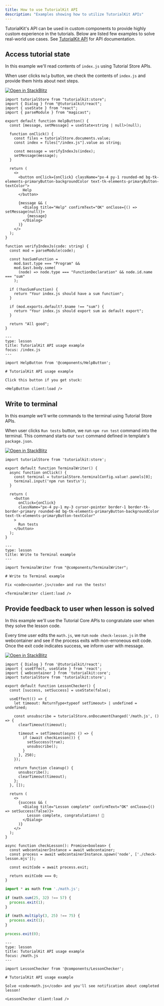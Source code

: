 ```yaml
---
title: How to use TutorialKit API
description: "Examples showing how to utilize TutorialKit APIs"
---
```



TutorialKit's API can be used in custom components to provide highly custom experience in the tutorials.
Below are listed few examples to solve real-world use cases. See [TutorialKit API](/reference/tutorialkit-api/) for API documentation.

## Access tutorial state

In this example we'll read contents of `index.js` using Tutorial Store APIs.

When user clicks `Help` button, we check the contents of `index.js` and provide them hints about next steps.

<a class="my-4 inline-block" href="https://stackblitz.com/edit/tutorialkit-api-use-helpbutton?file=src/components/HelpButton.tsx&file=src/content/tutorial/1-basics/1-introduction/1-welcome/content.mdx">
  <img alt="Open in StackBlitz" src="https://developer.stackblitz.com/img/open_in_stackblitz.svg" />
</a>

<Tabs>
  <TabItem label="HelpButton.tsx">

```tsx title="src/components/HelpButton.tsx"
import tutorialStore from "tutorialkit:store";
import { Dialog } from "@tutorialkit/react";
import { useState } from "react";
import { parseModule } from "magicast";

export default function HelpButton() {
  const [message, setMessage] = useState<string | null>(null);

  function onClick() {
    const files = tutorialStore.documents.value;
    const index = files["/index.js"].value as string;

    const message = verifyIndexJs(index);
    setMessage(message);
  }

  return (
    <>
      <button onClick={onClick} className="px-4 py-1 rounded-md bg-tk-elements-primaryButton-backgroundColor text-tk-elements-primaryButton-textColor">
        Help
      </button>

      {message && (
        <Dialog title="Help" confirmText="OK" onClose={() => setMessage(null)}>
          {message}
        </Dialog>
      )}
    </>
  );
}

function verifyIndexJs(code: string) {
  const mod = parseModule(code);

  const hasSumFunction =
    mod.$ast.type === "Program" &&
    mod.$ast.body.some(
      (node) => node.type === "FunctionDeclaration" && node.id.name === "sum"
    );

  if (!hasSumFunction) {
    return "Your index.js should have a sum function";
  }

  if (mod.exports.default?.$name !== "sum") {
    return "Your index.js should export sum as default export";
  }

  return "All good";
}
```

  </TabItem>
  <TabItem label="content.mdx">

```mdx title="src/content/tutorial/chapter/part/lesson/content.mdx"
---
type: lesson
title: TutorialKit API usage example
focus: /index.js
---

import HelpButton from '@components/HelpButton';

# TutorialKit API usage example

Click this button if you get stuck:

<HelpButton client:load />

```

  </TabItem>
</Tabs>


## Write to terminal

In this example we'll write commands to the terminal using Tutorial Store APIs.

When user clicks `Run tests` button, we run `npm run test` command into the terminal.
This command starts our `test` command defined in template's `package.json`.

<a class="my-4 inline-block" href="https://stackblitz.com/edit/stackblitz-starters-1qz1r8?file=src/components/TerminalWriter.tsx&file=src/content/tutorial/1-basics/1-introduction/1-welcome/content.mdx">
  <img alt="Open in StackBlitz" src="https://developer.stackblitz.com/img/open_in_stackblitz.svg" />
</a>

<Tabs>
  <TabItem label="TerminalWriter.tsx">

```tsx title="src/components/TerminalWriter.tsx"
import tutorialStore from 'tutorialkit:store';

export default function TerminalWriter() {
  async function onClick() {
    const terminal = tutorialStore.terminalConfig.value!.panels[0];
    terminal.input('npm run test\n');
  }

  return (
    <button
      onClick={onClick}
      className="px-4 py-1 my-3 cursor-pointer border-1 border-tk-border-primary rounded-md bg-tk-elements-primaryButton-backgroundColor text-tk-elements-primaryButton-textColor"
    >
      Run tests
    </button>
  );
}
```

  </TabItem>

  <TabItem label="content.mdx">

```mdx title="src/content/tutorial/chapter/part/lesson/content.mdx"
---
type: lesson
title: Write to Terminal example
---

import TerminalWriter from "@components/TerminalWriter";

# Write to Terminal example

Fix <code>counter.js</code> and run the tests!

<TerminalWriter client:load />
```

  </TabItem>
</Tabs>

## Provide feedback to user when lesson is solved

In this example we'll use the Tutorial Core APIs to congratulate user when they solve the lesson code.

Every time user edits the `math.js`, we run `node check-lesson.js` in the webcontainer and see if the process exits with non-erroneous exit code.
Once the exit code indicates success, we inform user with message.

<a class="my-4 inline-block" href="https://stackblitz.com/edit/stackblitz-starters-b9ie5x?file=src/components/LessonChecker.tsx&file=src/templates/default/check-lesson.mjs&file=src/content/tutorial/1-basics/1-introduction/1-welcome/content.mdx">
  <img alt="Open in StackBlitz" src="https://developer.stackblitz.com/img/open_in_stackblitz.svg" />
</a>

<Tabs>
   <TabItem label="LessonChecker.tsx">

```tsx title="src/components/LessonChecker.tsx"
import { Dialog } from '@tutorialkit/react';
import { useEffect, useState } from 'react';
import { webcontainer } from 'tutorialkit:core';
import tutorialStore from 'tutorialkit:store';

export default function LessonChecker() {
  const [success, setSuccess] = useState(false);

  useEffect(() => {
    let timeout: ReturnType<typeof setTimeout> | undefined = undefined;

    const unsubscribe = tutorialStore.onDocumentChanged('/math.js', () => {
      clearTimeout(timeout);

      timeout = setTimeout(async () => {
        if (await checkLesson()) {
          setSuccess(true);
          unsubscribe();
        }
      }, 250);
    });

    return function cleanup() {
      unsubscribe();
      clearTimeout(timeout);
    };
  }, []);

  return (
    <>
      {success && (
        <Dialog title="Lesson complete" confirmText="OK" onClose={() => setSuccess(false)}>
          Lesson complete, congratulations! 🎉
        </Dialog>
      )}
    </>
  );
}

async function checkLesson(): Promise<boolean> {
  const webcontainerInstance = await webcontainer;
  const process = await webcontainerInstance.spawn('node', ['./check-lesson.mjs']);

  const exitCode = await process.exit;

  return exitCode === 0;
}
```

   </TabItem>

   <TabItem label="check-lesson.mjs">

```js title="src/templates/default/check-lesson.mjs"
import * as math from './math.js';

if (math.sum(25, 32) !== 57) {
  process.exit(1);
}

if (math.multiply(3, 25) !== 75) {
  process.exit(1);
}

process.exit(0);
```

   </TabItem>

   <TabItem label="content.mdx">

```mdx title="src/content/tutorial/chapter/part/lesson/content.mdx"
---
type: lesson
title: TutorialKit API usage example
focus: /math.js
---

import LessonChecker from '@components/LessonChecker';

# TutorialKit API usage example

Solve <code>math.js</code> and you'll see notification about completed lesson!

<LessonChecker client:load />
```

   </TabItem>
</Tabs>

